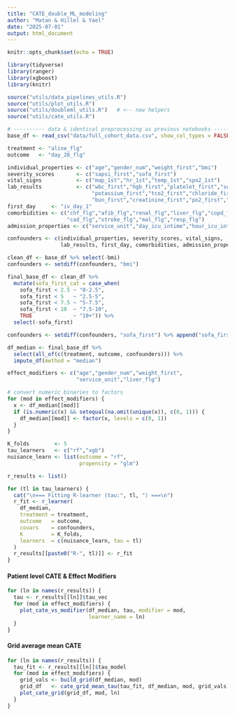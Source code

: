 ```yaml
---
title: "CATE_double_ML_modeling"
author: "Matan & Hillel & Yael"
date: "2025-07-01"
output: html_document
---
```


```r
knitr::opts_chunk$set(echo = TRUE)
```

```r
library(tidyverse)
library(ranger)
library(xgboost)
library(knitr)

source("utils/data_pipelines_utils.R")
source("utils/plot_utils.R")
source("utils/doubleml_utils.R")   # <-- new helpers
source("utils/cate_utils.R")
```

```r
# ---------- data & identical preprocessing as previous notebooks -----------
base_df <- read_csv("data/full_cohort_data.csv", show_col_types = FALSE)

treatment <- "aline_flg"
outcome   <- "day_28_flg"

individual_properties <- c("age","gender_num","weight_first","bmi")
severity_scores       <- c("sapsi_first","sofa_first")
vital_signs           <- c("map_1st","hr_1st","temp_1st","spo2_1st")
lab_results           <- c("wbc_first","hgb_first","platelet_first","sodium_first",
                           "potassium_first","tco2_first","chloride_first",
                           "bun_first","creatinine_first","po2_first","pco2_first")
first_day     <- "iv_day_1"
comorbidities <- c("chf_flg","afib_flg","renal_flg","liver_flg","copd_flg",
                   "cad_flg","stroke_flg","mal_flg","resp_flg")
admission_properties <- c("service_unit","day_icu_intime","hour_icu_intime")

confounders <- c(individual_properties, severity_scores, vital_signs,
                 lab_results, first_day, comorbidities, admission_properties)

clean_df <- base_df %>% select(-bmi)
confounders <- setdiff(confounders, "bmi")

final_base_df <- clean_df %>%
  mutate(sofa_first_cat = case_when(
    sofa_first < 2.5 ~ "0-2.5",
    sofa_first < 5   ~ "2.5-5",
    sofa_first < 7.5 ~ "5-7.5",
    sofa_first < 10  ~ "7.5-10",
    TRUE             ~ "10+")) %>%
  select(-sofa_first)

confounders <- setdiff(confounders, "sofa_first") %>% append("sofa_first_cat")

df_median <- final_base_df %>%
  select(all_of(c(treatment, outcome, confounders))) %>%
  impute_df(method = "median")

```

```r
effect_modifiers <- c("age","gender_num","weight_first",
                      "service_unit","liver_flg")

# convert numeric binaries to factors
for (mod in effect_modifiers) {
  x <- df_median[[mod]]
  if (is.numeric(x) && setequal(na.omit(unique(x)), c(0, 1))) {
    df_median[[mod]] <- factor(x, levels = c(0, 1))
  }
}

K_folds        <- 5
tau_learners   <- c("rf","xgb")
nuisance_learn <- list(outcome = "rf",
                       propensity = "glm")

```

```r
r_results <- list()

for (tl in tau_learners) {
  cat("\n=== Fitting R-learner (tau:", tl, ") ===\n")
  r_fit <- r_learner(
    df_median,
    treatment = treatment,
    outcome   = outcome,
    covars    = confounders,
    K         = K_folds,
    learners  = c(nuisance_learn, tau = tl)
  )
  r_results[[paste0("R-", tl)]] <- r_fit
}

```

#### Patient level CATE & Effect Modifiers

```r
for (ln in names(r_results)) {
  tau <- r_results[[ln]]$tau_vec
  for (mod in effect_modifiers) {
    plot_cate_vs_modifier(df_median, tau, modifier = mod,
                          learner_name = ln)
  }
}

```

#### Grid average mean CATE

```r
for (ln in names(r_results)) {
  tau_fit <- r_results[[ln]]$tau_model
  for (mod in effect_modifiers) {
    grid_vals <- build_grid(df_median, mod)
    grid_df   <- cate_grid_mean_tau(tau_fit, df_median, mod, grid_vals)
    plot_cate_grid(grid_df, mod, ln)
  }
}

```

#### 
